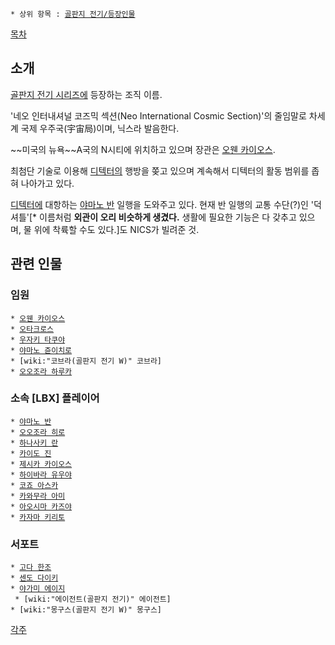  * 상위 항목 : [[골판지 전기/등장인물]]

[[목차]]

== 소개 ==
[[골판지 전기 시리즈]]에 등장하는 조직 이름.

'네오 인터내셔널 코즈믹 섹션(Neo International Cosmic Section)'의 줄임말로 차세계 국제 우주국(宇宙局)이며, 닉스라 발음한다.

~~미국의 뉴욕~~A국의 N시티에 위치하고 있으며 장관은 [[오웬 카이오스]].

최첨단 기술로 이용해 [[디텍터]]의 행방을 쫒고 있으며 계속해서 디텍터의 활동 범위를 좁혀 나아가고 있다.

[[디텍터]]에 대항하는 [[야마노 반]] 일행을 도와주고 있다. 현재 반 일행의 교통 수단(?)인 '덕 셔틀'[* 이름처럼 '''외관이 오리 비슷하게 생겼다.''' 생활에 필요한 기능은 다 갖추고 있으며, 물 위에 착륙할 수도 있다.]도 NICS가 빌려준 것.


== 관련 인물 ==
=== 임원 === 
 * [[오웬 카이오스]]
 * [[오타크로스]]
 * [[우자키 타쿠야]]
 * [[야마노 쥰이치로]]
 * [wiki:"코브라(골판지 전기 W)" 코브라]
 * [[오오조라 하루카]]
=== 소속 [LBX] 플레이어 ===
 * [[야마노 반]]
 * [[오오조라 히로]]
 * [[하나사키 란]]
 * [[카이도 진]]
 * [[제시카 카이오스]]
 * [[하이바라 유우야]]
 * [[코죠 아스카]]
 * [[카와무라 아미]]
 * [[아오시마 카즈야]]
 * [[카자마 키리토]]
=== 서포트 ===
 * [[고다 한조]]
 * [[센도 다이키]]
 * [[야가미 에이지]]
  * [wiki:"에이전트(골판지 전기)" 에이전트]
 * [wiki:"몽구스(골판지 전기 W)" 몽구스]


[[각주]]
